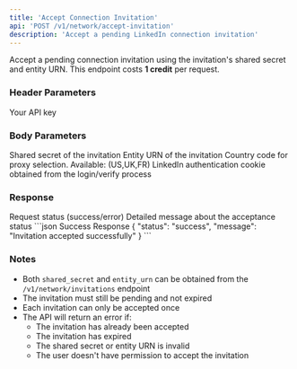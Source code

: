 ```yaml
---
title: 'Accept Connection Invitation'
api: 'POST /v1/network/accept-invitation'
description: 'Accept a pending LinkedIn connection invitation'
---
```


Accept a pending connection invitation using the invitation's shared secret and entity URN.
<Note>
  This endpoint costs **1 credit** per request.
</Note>
### Header Parameters

<ParamField header="x-api-key" type="string" required>
  Your API key
</ParamField>

### Body Parameters

<ParamField body="shared_secret" type="string" required>
  Shared secret of the invitation
</ParamField>

<ParamField body="entity_urn" type="string" required>
  Entity URN of the invitation
</ParamField>
<ParamField body="country" type="string" default="FR">
  Country code for proxy selection. Available: (US,UK,FR)
</ParamField>
<ParamField body="login_token" type="string" required>
  LinkedIn authentication cookie obtained from the login/verify process
</ParamField>

### Response

<ResponseField name="status" type="string">
  Request status (success/error)
</ResponseField>

<ResponseField name="message" type="string">
  Detailed message about the acceptance status
</ResponseField>

<ResponseExample>
```json Success Response
{
  "status": "success",
  "message": "Invitation accepted successfully"
}
```

</ResponseExample>

### Notes
- Both `shared_secret` and `entity_urn` can be obtained from the `/v1/network/invitations` endpoint
- The invitation must still be pending and not expired
- Each invitation can only be accepted once
- The API will return an error if:
  - The invitation has already been accepted
  - The invitation has expired
  - The shared secret or entity URN is invalid
  - The user doesn't have permission to accept the invitation